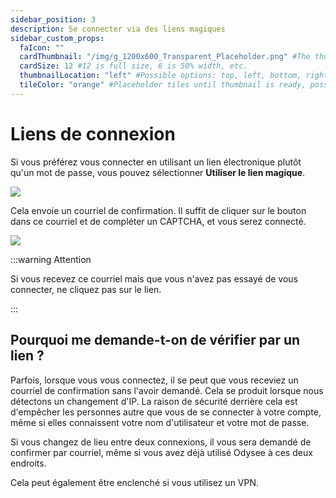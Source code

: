 ---
sidebar_position: 3
description: Se connecter via des liens magiques
sidebar_custom_props:
  faIcon: ""
  cardThumbnail: "/img/g_1200x600_Transparent_Placeholder.png" #The thumbnail on the category card.
  cardSize: 12 #12 is full size, 6 is 50% width, etc.
  thumbnailLocation: "left" #Possible options: top, left, bottom, right, none
  tileColor: "orange" #Placeholder tiles until thumbnail is ready, possible options: blue, cream, darkpurple, lightpurple, mauve, orange, pink, none
---

# Liens de connexion

Si vous préférez vous connecter en utilisant un lien électronique plutôt qu'un mot de passe, vous pouvez sélectionner **Utiliser le lien magique**.

<Image src="/img/fr/Liendeconnexion.png" />

Cela envoie un courriel de confirmation. Il suffit de cliquer sur le bouton dans ce courriel et de compléter un CAPTCHA, et vous serez connecté.

<Image src="https://i.imgur.com/MttvyYb.png" />

:::warning Attention

Si vous recevez ce courriel mais que vous n'avez pas essayé de vous connecter, ne cliquez pas sur le lien.

:::

## Pourquoi me demande-t-on de vérifier par un lien ?

Parfois, lorsque vous vous connectez, il se peut que vous receviez un courriel de confirmation sans l'avoir demandé. Cela se produit lorsque nous détectons un changement d'IP. La raison de sécurité derrière cela est d'empêcher les personnes autre que vous de se connecter à votre compte, même si elles connaissent votre nom d'utilisateur et votre mot de passe.

Si vous changez de lieu entre deux connexions, il vous sera demandé de confirmer par courriel, même si vous avez déjà utilisé Odysee à ces deux endroits.

Cela peut également être enclenché si vous utilisez un VPN.




